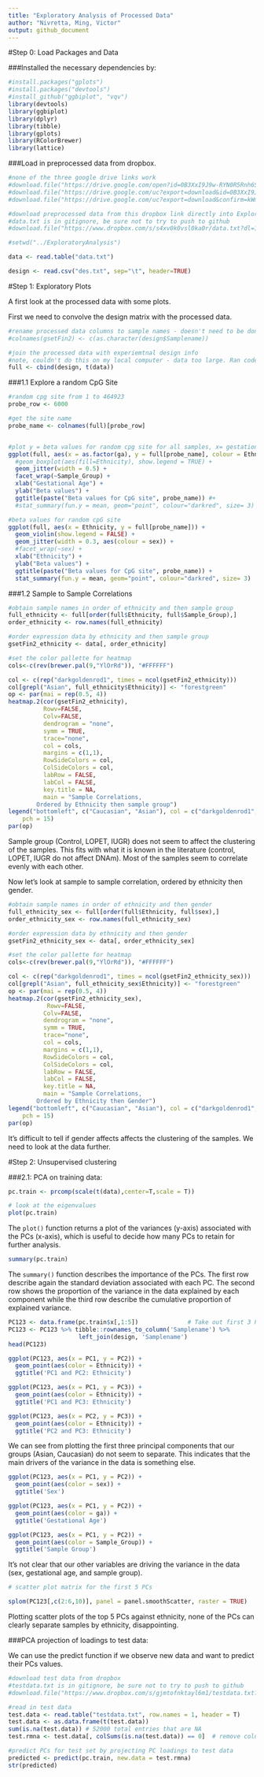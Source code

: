 ```yaml
---
title: "Exploratory Analysis of Processed Data"
author: "Nivretta, Ming, Victor"
output: github_document
---
```


#Step 0: Load Packages and Data

###Installed the necessary dependencies by: 

```r

#install.packages("gplots")
#install.packages("devtools")
#install_github("ggbiplot", "vqv")
library(devtools)
library(ggbiplot)
library(dplyr)
library(tibble)
library(gplots)
library(RColorBrewer)
library(lattice)

```

###Load in preprocessed data from dropbox.

```r
#none of the three google drive links work
#download.file("https://drive.google.com/open?id=0B3XxI9J9w-RYN0R5Rnh6SnZNNmc", "data.txt")
#download.file("https://drive.google.com/uc?export=download&id=0B3XxI9J9w-RYN0R5Rnh6SnZNNmc", "data.txt")
#download.file("https://drive.google.com/uc?export=download&confirm=kWmX&id=0B3XxI9J9w-RYN0R5Rnh6SnZNNmc", "data.txt")

#download preprocessed data from this dropbox link directly into Exploratory Analysis folder
#data.txt is in gitignore, be sure not to try to push to github
#download.file("https://www.dropbox.com/s/s4xv0k0vsl0ka0r/data.txt?dl=1", "data.txt")

#setwd("../ExploratoryAnalysis")

data <- read.table("data.txt")

design <- read.csv("des.txt", sep="\t", header=TRUE)

```

#Step 1: Exploratory Plots

A first look at the processed data with some plots.

First we need to convolve the design matrix with the processed data.

```r

#rename processed data columns to sample names - doesn't need to be done anymore
#colnames(gsetFin2) <- c(as.character(design$Samplename))

#join the processed data with experiemtnal design info
#note, couldn't do this on my local computer - data too large. Ran code on lab's rstudio which runs on a server
full <- cbind(design, t(data))
```

###1.1 Explore a random CpG Site


```r
#random cpg site from 1 to 464923
probe_row <- 6000

#get the site name 
probe_name <- colnames(full)[probe_row]


#plot y = beta values for random cpg site for all samples, x= gestational age, plots divided by sample group, points colored by ethnicity
ggplot(full, aes(x = as.factor(ga), y = full[probe_name], colour = Ethnicity)) + 
  #geom_boxplot(aes(fill=Ethnicity), show.legend = TRUE) + 
  geom_jitter(width = 0.5) + 
  facet_wrap(~Sample_Group) + 
  xlab("Gestational Age") + 
  ylab("Beta values") +
  ggtitle(paste("Beta values for CpG site", probe_name)) #+
  #stat_summary(fun.y = mean, geom="point", colour="darkred", size= 3)

#beta values for random cpG site
ggplot(full, aes(x = Ethnicity, y = full[probe_name])) + 
  geom_violin(show.legend = FALSE) + 
  geom_jitter(width = 0.3, aes(colour = sex)) + 
  #facet_wrap(~sex) + 
  xlab("Ethnicity") + 
  ylab("Beta values") +
  ggtitle(paste("Beta values for CpG site", probe_name)) +
  stat_summary(fun.y = mean, geom="point", colour="darkred", size= 3)


```

###1.2 Sample to Sample Correlations

```r

#obtain sample names in order of ethnicity and then sample group
full_ethnicity <- full[order(full$Ethnicity, full$Sample_Group),]
order_ethnicity <- row.names(full_ethnicity)

#order expression data by ethnicity and then sample group
gsetFin2_ethnicity <- data[, order_ethnicity]

#set the color pallette for heatmap
cols<-c(rev(brewer.pal(9,"YlOrRd")), "#FFFFFF")

col <- c(rep("darkgoldenrod1", times = ncol(gsetFin2_ethnicity)))
col[grepl("Asian", full_ethnicity$Ethnicity)] <- "forestgreen"
op <- par(mai = rep(0.5, 4))
heatmap.2(cor(gsetFin2_ethnicity), 
          Rowv=FALSE, 
          Colv=FALSE, 
          dendrogram = "none",
          symm = TRUE,
          trace="none",
          col = cols, 
          margins = c(1,1),
          RowSideColors = col,
          ColSideColors = col,
          labRow = FALSE,
          labCol = FALSE,
          key.title = NA,
          main = "Sample Correlations, 
        Ordered by Ethnicity then sample group")
legend("bottomleft", c("Caucasian", "Asian"), col = c("darkgoldenrod1", "forestgreen"), 
    pch = 15)
par(op)

```

Sample group (Control, LOPET, IUGR) does not seem to affect the clustering of the samples. This fits with what it is known in the literature (control, LOPET, IUGR do not affect DNAm). Most of the samples seem to correlate evenly with each other.

Now let's look at sample to sample correlation, ordered by ethnicity then gender.

```r

#obtain sample names in order of ethnicity and then gender
full_ethnicity_sex <- full[order(full$Ethnicity, full$sex),]
order_ethnicity_sex <- row.names(full_ethnicity_sex)

#order expression data by ethnicity and then gender
gsetFin2_ethnicity_sex <- data[, order_ethnicity_sex]

#set the color pallette for heatmap
cols<-c(rev(brewer.pal(9,"YlOrRd")), "#FFFFFF")

col <- c(rep("darkgoldenrod1", times = ncol(gsetFin2_ethnicity_sex)))
col[grepl("Asian", full_ethnicity_sex$Ethnicity)] <- "forestgreen"
op <- par(mai = rep(0.5, 4))
heatmap.2(cor(gsetFin2_ethnicity_sex), 
           Rowv=FALSE, 
          Colv=FALSE, 
          dendrogram = "none",
          symm = TRUE,
          trace="none",
          col = cols, 
          margins = c(1,1),
          RowSideColors = col,
          ColSideColors = col,
          labRow = FALSE,
          labCol = FALSE,
          key.title = NA,
          main = "Sample Correlations, 
        Ordered by Ethnicity then Gender")
legend("bottomleft", c("Caucasian", "Asian"), col = c("darkgoldenrod1", "forestgreen"), 
    pch = 15)
par(op)

```

It's difficult to tell if gender affects affects the clustering of the samples. We need to look at the data further.

#Step 2: Unsupervised clustering

###2.1: PCA on training data:

```r
pc.train <- prcomp(scale(t(data),center=T,scale = T))

# look at the eigenvalues
plot(pc.train)
```

The `plot()` function returns a plot of the variances (y-axis) associated with the PCs (x-axis), which is useful to decide how many PCs to retain for further analysis.

```r
summary(pc.train)
```

The `summary()` function describes the importance of the PCs. The first row describe again the standard deviation associated with each PC. The second row shows the proportion of the variance in the data explained by each component while the third row describe the cumulative proportion of explained variance.

```r

PC123 <- data.frame(pc.train$x[,1:5])              # Take out first 3 PCs
PC123 <- PC123 %>% tibble::rownames_to_column('Samplename') %>%             # Put sample names into column to 
                    left_join(design, 'Samplename')                         # Join the metadata info 
head(PC123)            

ggplot(PC123, aes(x = PC1, y = PC2)) + 
  geom_point(aes(color = Ethnicity)) +
  ggtitle('PC1 and PC2: Ethnicity')

ggplot(PC123, aes(x = PC1, y = PC3)) + 
  geom_point(aes(color = Ethnicity)) +
  ggtitle('PC1 and PC3: Ethnicity')

ggplot(PC123, aes(x = PC2, y = PC3)) + 
  geom_point(aes(color = Ethnicity)) +
  ggtitle('PC2 and PC3: Ethnicity')
```

We can see from plotting the first three principal components that our groups (Asian, Caucasian) do not seem to separate. This indicates that the main drivers of the variance in the data is something else.

```r
ggplot(PC123, aes(x = PC1, y = PC2)) + 
  geom_point(aes(color = sex)) +
  ggtitle('Sex')

ggplot(PC123, aes(x = PC1, y = PC2)) + 
  geom_point(aes(color = ga)) +
  ggtitle('Gestational Age')

ggplot(PC123, aes(x = PC1, y = PC2)) + 
  geom_point(aes(color = Sample_Group)) +
  ggtitle('Sample Group')
```

It's not clear that our other variables are driving the variance in the data (sex, gestational age, and sample group).

```r
# scatter plot matrix for the first 5 PCs

splom(PC123[,c(2:6,10)], panel = panel.smoothScatter, raster = TRUE)
```

Plotting scatter plots of the top 5 PCs against ethnicity, none of the PCs can clearly separate samples by ethnicity, disappointing.

###PCA projection of loadings to test data:

We can use the predict function if we observe new data and want to predict their PCs values.

```r
#download test data from dropbox
#testdata.txt is in gitignore, be sure not to try to push to github
#download.file("https://www.dropbox.com/s/gjmtofnktayl6m1/testdata.txt?dl=1", "testdata.txt")

#read in test data
test.data <- read.table("testdata.txt", row.names = 1, header = T)
test.data <- as.data.frame(t(test.data))
sum(is.na(test.data)) # 52000 total entries that are NA
test.rmna <- test.data[, colSums(is.na(test.data)) == 0]  # remove columns with NAs present

#predict PCs for test set by projecting PC loadings to test data
predicted <- predict(pc.train, new.data = test.rmna)
str(predicted)
```
